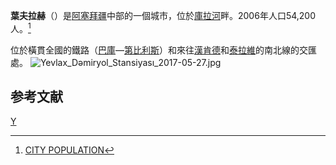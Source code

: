 {{Infobox settlement
| name = 葉夫拉赫
| other_name                   = Yevlakh
| native_name                     = Yevlax
| type = 市
| image_skyline = File:Yevlax2.jpg
| image_caption                   =
| image_map =
| pushpin_map = Azerbaijan
| subdivision_type                = [[国家|国家]]
| subdivision_name                = {{flag|Azerbaijan}}
| subdivision_type1 = [[阿塞拜疆行政区划|经济区]]
| subdivision_name1 = {{tsl|en|Aran Economic Region||Aran}}
| established_title               =
| established_date                =
| leader_title                    = [[市长|市长]]
| leader_name = Anar Taghiyev
| area_magnitude                  =
| area_total_km2                  = 1.47
| population_as_of                = {{tsl|en|Census in Azerbaijan||2020}}
| population_footnotes = <ref name="statgov">{{cite web |url=https://www.stat.gov.az/source/demoqraphy/ap/az/population_2020.zip |title=Population of Azerbaijan |author=<!--Not stated--> |date= |website=stat.gov.az |publisher=[[阿塞拜疆国家统计委员会|State Statistics Committee]] |access-date=22 February 2021 |quote=}}</ref>
| population_total                = 69798
| population_density_km2          = auto
| population_rank = [[阿塞拜疆城市列表|第9]]
| population_demonym              = Yevlakhly (Yevlaxlı)
| timezone                        = [[阿塞拜疆标准时间|AZT]]
| utc_offset                      = +4
| coordinates = {{coord|40|37|02|N|47|09|00|E|region:AZ|display=inline,title}}
| elevation_m                     = 17
| postal_code = 6600
| registration_plate              = 66 AZ
| website = {{URL|yevlax-ih.gov.az}}
}}
'''葉夫拉赫'''（{{lang-az|Yevlax}}）是[[阿塞拜疆|阿塞拜疆]]中部的一個城市，位於[[庫拉河|庫拉河]]畔。2006年人口54,200人。<ref>[http://www.citypopulation.de/Azerbaijan.html CITY POPULATION]</ref>

位於橫貫全國的鐵路（[[巴庫|巴庫]]—[[第比利斯|第比利斯]]）和來往[[漢肯德|漢肯德]]和[[泰拉維|泰拉維]]的南北線的交匯處。
[[Image:Yevlax_Dəmiryol_Stansiyası_2017-05-27.jpg|thumb]]

== 参考文献 ==
{{Reflist}}

{{亞塞拜然行政區劃}}
{{normdaten}}

[[Category:阿塞拜疆城市|Y]]
{{Azerbaijan-geo-stub}}